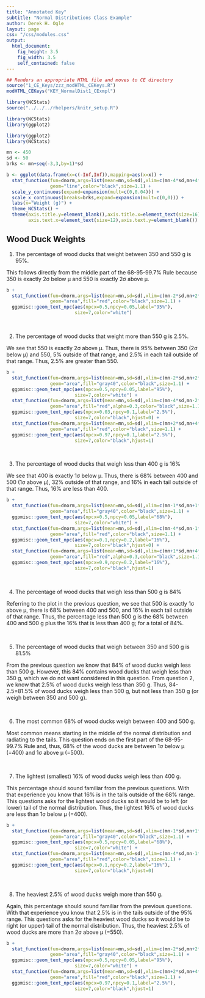 ```yaml
---
title: "Annotated Key"
subtitle: "Normal Distributions Class Example"
author: Derek H. Ogle
layout: page
css: "/css/modules.css"
output:
  html_document:
    fig_height: 3.5
    fig_width: 3.5
    self_contained: false
---
```


```r
## Renders an appropriate HTML file and moves to CE directory
source("1_CE_Keys/zzz_modHTML_CEKeys.R")
modHTML_CEKeys("KEY_NormalDist1_CExmpl")
```
```r
library(NCStats)
source("../../../rhelpers/knitr_setup.R")
```

```r
library(NCStats)
library(ggplot2)

library(ggplot2)
library(NCStats)

mn <- 450
sd <- 50
brks <- mn+seq(-3,3,by=1)*sd

b <- ggplot(data.frame(x=c(-Inf,Inf)),mapping=aes(x=x)) +
  stat_function(fun=dnorm,args=list(mean=mn,sd=sd),xlim=c(mn-4*sd,mn+4*sd),
                geom="line",color="black",size=1.1) +
  scale_y_continuous(expand=expansion(mult=c(0,0.04))) +
  scale_x_continuous(breaks=brks,expand=expansion(mult=c(0,0))) +
  labs(x="Weight (g)") +
  theme_NCStats() +
  theme(axis.title.y=element_blank(),axis.title.x=element_text(size=16),
        axis.text.x=element_text(size=12),axis.text.y=element_blank())
```

## Wood Duck Weights
<ol>
  <li>The percentage of wood ducks that weight between 350 and 550 g is 95%.</li>
</ol>

<div class="alert alert-warning">
<p>This follows directly from the middle part of the 68-95-99.7% Rule because 350 is exactly 2&sigma; below &mu; and 550 is exactly 2&sigma; above &mu;.</p>

```r
b +
  stat_function(fun=dnorm,args=list(mean=mn,sd=sd),xlim=c(mn-2*sd,mn+2*sd),
                geom="area",fill="red",color="black",size=1.1) +
  ggpmisc::geom_text_npc(aes(npcx=0.5,npcy=0.05,label="95%"),
                         size=7,color="white")
```
</div>

&nbsp;

<ol start="2">
  <li>The percentage of wood ducks that weight more than 550 g is 2.5%.</li>
</ol>

<div class="alert alert-warning">
<p> We see that 550 is exactly 2&sigma; above &mu;. Thus, there is 95% between 350 (2&sigma; below &mu;) and 550, 5% outside of that range, and 2.5% in each tail outside of that range. Thus, 2.5% are greater than 550.</p>

```r
b + 
  stat_function(fun=dnorm,args=list(mean=mn,sd=sd),xlim=c(mn-2*sd,mn+2*sd),
                geom="area",fill="gray40",color="black",size=1.1) +
  ggpmisc::geom_text_npc(aes(npcx=0.5,npcy=0.05,label="95%"),
                         size=7,color="white") +
  stat_function(fun=dnorm,args=list(mean=mn,sd=sd),xlim=c(mn-4*sd,mn-2*sd),
                geom="area",fill="red",alpha=0.3,color="black",size=1.1) +
  ggpmisc::geom_text_npc(aes(npcx=0.03,npcy=0.1,label="2.5%"),
                         size=7,color="black",hjust=0) +
  stat_function(fun=dnorm,args=list(mean=mn,sd=sd),xlim=c(mn+2*sd,mn+4*sd),
                geom="area",fill="red",color="black",size=1.1) +
  ggpmisc::geom_text_npc(aes(npcx=0.97,npcy=0.1,label="2.5%"),
                         size=7,color="black",hjust=1)
```
</div>

&nbsp;

<ol start="3">
  <li>The percentage of wood ducks that weigh less than 400 g is 16%</li>
</ol>

<div class="alert alert-warning">
<p> We see that 400 is exactly 1&sigma; below &mu;. Thus, there is 68% between 400 and 500 (1&sigma; above &mu;), 32% outside of that range, and 16% in each tail outside of that range. Thus, 16% are less than 400.</p>

```r
b + 
  stat_function(fun=dnorm,args=list(mean=mn,sd=sd),xlim=c(mn-1*sd,mn+1*sd),
                geom="area",fill="gray40",color="black",size=1.1) +
  ggpmisc::geom_text_npc(aes(npcx=0.5,npcy=0.05,label="68%"),
                         size=7,color="white") +
  stat_function(fun=dnorm,args=list(mean=mn,sd=sd),xlim=c(mn-4*sd,mn-1*sd),
                geom="area",fill="red",color="black",size=1.1) +
  ggpmisc::geom_text_npc(aes(npcx=0.1,npcy=0.2,label="16%"),
                         size=7,color="black",hjust=0) +
  stat_function(fun=dnorm,args=list(mean=mn,sd=sd),xlim=c(mn+1*sd,mn+4*sd),
                geom="area",fill="red",alpha=0.3,color="black",size=1.1) +
  ggpmisc::geom_text_npc(aes(npcx=0.9,npcy=0.2,label="16%"),
                         size=7,color="black",hjust=1)
```
</div>

&nbsp;

<ol start="4">
  <li>The percentage of wood ducks that weigh less than 500 g is 84%</li>
</ol>

<div class="alert alert-warning">
<p>Referring to the plot in the previous question, we see that 500 is exactly 1&sigma; above &mu;, there is 68% between 400 and 500, and 16% in each tail outside of that range. Thus, the percentage less than 500 g is the 68% between 400 and 500 g plus the 16% that is less than 400 g; for a total of 84%.</p>
</div>
&nbsp;

<ol start="5">
  <li>The percentage of wood ducks that weigh between 350 and 500 g is 81.5%</li>
</ol>

<div class="alert alert-warning">
<p>From the previous question we know that 84% of wood ducks weigh less than 500 g. However, this 84% contains wood ducks that weigh less than 350 g, which we do not want considered in this question. From question 2, we know that 2.5% of wood ducks weigh less than 350 g. Thus, 84-2.5=81.5% of wood ducks weigh less than 500 g, but not less than 350 g (or weigh between 350 and 500 g).</p>
</div>
&nbsp;

<ol start="6">
  <li>The most common 68% of wood ducks weigh between 400 and 500 g.</li>
</ol>

<div class="alert alert-warning">
<p>Most common means starting in the middle of the normal distribution and radiating to the tails. This question ends on the first part of the 68-95-99.7% Rule and, thus, 68% of the wood ducks are between 1&sigma; below &mu; (=400) and 1&sigma; above &mu; (=500).</p>
<div>

&nbsp;

<ol start="7">
  <li>The lightest (smallest) 16% of wood ducks weigh less than 400 g.</li>
</ol>

<div class="alert alert-warning">
<p>This percentage should sound familiar from the previous questions. With that experience you know that 16% is in the tails outside of the 68% range. This questions asks for the lightest wood ducks so it would be to left (or lower) tail of the normal distribution. Thus, the lightest 16% of wood ducks are less than 1&sigma; below &mu; (=400).</p>

```r
b + 
  stat_function(fun=dnorm,args=list(mean=mn,sd=sd),xlim=c(mn-1*sd,mn+1*sd),
                geom="area",fill="gray40",color="black",size=1.1) +
  ggpmisc::geom_text_npc(aes(npcx=0.5,npcy=0.05,label="68%"),
                         size=7,color="white") +
  stat_function(fun=dnorm,args=list(mean=mn,sd=sd),xlim=c(mn-4*sd,mn-1*sd),
                geom="area",fill="red",color="black",size=1.1) +
  ggpmisc::geom_text_npc(aes(npcx=0.1,npcy=0.2,label="16%"),
                         size=7,color="black",hjust=0)
```
</div>

&nbsp;

<ol start="8">
  <li>The heaviest 2.5% of wood ducks weigh more than 550 g.</li>
</ol>

<div class="alert alert-warning">
<p>Again, this percentage should sound familiar from the previous questions. With that experience you know that 2.5% is in the tails outside of the 95% range. This questions asks for the heaviest wood ducks so it would be to right (or upper) tail of the normal distribution. Thus, the heaviest 2.5% of wood ducks are more than 2&sigma; above &mu; (=550).</p>

```r
b + 
  stat_function(fun=dnorm,args=list(mean=mn,sd=sd),xlim=c(mn-2*sd,mn+2*sd),
                geom="area",fill="gray40",color="black",size=1.1) +
  ggpmisc::geom_text_npc(aes(npcx=0.5,npcy=0.05,label="95%"),
                         size=7,color="white") +
  stat_function(fun=dnorm,args=list(mean=mn,sd=sd),xlim=c(mn+2*sd,mn+4*sd),
                geom="area",fill="red",color="black",size=1.1) +
  ggpmisc::geom_text_npc(aes(npcx=0.97,npcy=0.1,label="2.5%"),
                         size=7,color="black",hjust=1)
```
</div>
